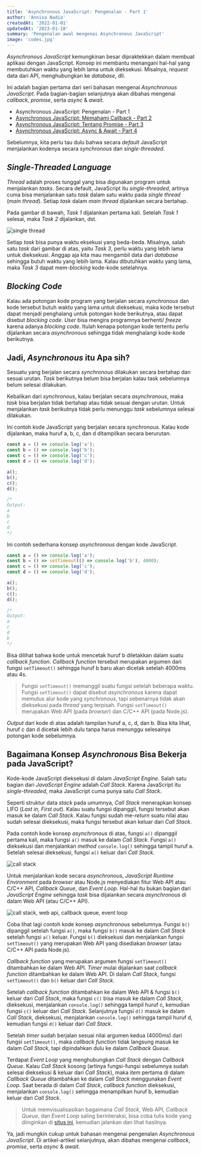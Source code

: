 ```yaml
---
title: 'Asynchronous JavaScript: Pengenalan - Part 1'
author: 'Annisa Nadia'
createdAt: '2022-01-01'
updatedAt: '2023-01-18'
summary: 'Pengenalan awal mengenai Asynchronous JavaScript'
image: 'codes.jpg'
---
```


_Asynchronous JavaScript_ kemungkinan besar dipraktekkan dalam membuat aplikasi dengan JavaScript.
Konsep ini membantu menangani hal-hal yang membutuhkan waktu yang lebih lama untuk dieksekusi.
Misalnya, _request_ data dari API, menghubungkan ke _database_, dll.

Ini adalah bagian pertama dari seri bahasan mengenai _Asynchronous JavaScript_.
Pada bagian-bagian selanjutnya akan dibahas mengenai _callback_, _promise_, serta _async_ & _await_.

- Asynchronous JavaScript: Pengenalan - Part 1
- [Asynchronous JavaScript: Memahami Callback - Part 2](/blog/asynchronous-javascript-callback)
- [Asynchronous JavaScript: Tentang Promise - Part 3](/blog/asynchronous-javascript-promise)
- [Asynchronous JavaScript: Async & Await - Part 4](/blog/asynchronous-javascript-async-await)

Sebelumnya, kita perlu tau dulu bahwa secara _default_ JavaScript menjalankan kodenya secara _synchronous_ dan _single-threaded_.

## _Single-Threaded Language_

_Thread_ adalah proses tunggal yang bisa digunakan program untuk menjalankan _tasks_.
Secara default, JavaScript itu _single-threaded_, artinya cuma bisa menjalankan satu _task_ dalam satu waktu pada _single thread_ (_main thread_).
Setiap _task_ dalam _main thread_ dijalankan secara bertahap.

Pada gambar di bawah, _Task 1_ dijalankan pertama kali.
Setelah _Task 1_ selesai, maka _Task 2_ dijalankan, dst.

![single thread](/static/images/blogs/asynchronous-javascript-introduction/single-thread.jpg)

Setiap _task_ bisa punya waktu eksekusi yang beda-beda.
Misalnya, salah satu _task_ dari gambar di atas, yaitu _Task 3_, perlu waktu yang lebih lama untuk dieksekusi.
Anggap aja kita mau mengambil data dari _database_ sehingga butuh waktu yang lebih lama.
Kalau dibutuhkan waktu yang lama, maka _Task 3_ dapat mem-_blocking_ kode-kode setelahnya.

## _Blocking Code_

Kalau ada potongan kode program yang berjalan secara _synchronous_ dan kode tersebut butuh waktu yang lama untuk dieksekusi, maka kode tersebut dapat menjadi penghalang untuk potongan kode berikutnya, atau dapat disebut _blocking code_.
_User_ bisa mengira programnya berhenti/ _freeze_ karena adanya _blocking code_.
Itulah kenapa potongan kode tertentu perlu dijalankan secara _asynchronous_ sehingga tidak menghalangi kode-kode berikutnya.

## Jadi, _Asynchronous_ itu Apa sih?

Sesuatu yang berjalan secara _synchronous_ dilakukan secara bertahap dan sesuai urutan.
_Task_ berikutnya belum bisa berjalan kalau task sebelumnya belum selesai dilakukan.

Kebalikan dari _synchronous_, kalau berjalan secara _asynchronous_, maka _task_ bisa berjalan tidak bertahap atau tidak sesuai dengan urutan.
Untuk menjalankan _task_ berikutnya tidak perlu menunggu _task_ sebelumnya selesai dilakukan.

Ini contoh kode JavaScript yang berjalan secara _synchronous_.
Kalau kode dijalankan, maka huruf a, b, c, dan d ditampilkan secara berurutan.

```js
const a = () => console.log('a');
const b = () => console.log('b');
const c = () => console.log('c');
const d = () => console.log('d');

a();
b();
c();
d();

/*
Output:
a
b
c
d
*/
```

Ini contoh sederhana konsep _asynchronous_ dengan kode JavaScript.

```js
const a = () => console.log('a');
const b = () => setTimeout(() => console.log('b'), 4000);
const c = () => console.log('c');
const d = () => console.log('d');

a();
b();
c();
d();

/*
Output:
a
c
d
b
*/
```

Bisa dilihat bahwa kode untuk mencetak huruf b diletakkan dalam suatu _callback function_.
_Callback function_ tersebut merupakan argumen dari fungsi `setTimeout()` sehingga huruf b baru akan dicetak setelah 4000ms atau 4s.

> Fungsi `setTimeout()` memanggil suatu fungsi setelah beberapa waktu. Fungsi `setTimeout()` dapat disebut _asynchronous_ karena dapat memutus alur kode yang _synchronous_, tapi sebenarnya tidak akan dieksekusi pada _thread_ yang terpisah. Fungsi `setTimeout()` merupakan Web API (pada _browser_) dan C/C++ API (pada Node.js).

_Output_ dari kode di atas adalah tampilan huruf a, c, d, dan b.
Bisa kita lihat, huruf c dan d dicetak lebih dulu tanpa harus menunggu selesainya potongan kode sebelumnya.

## Bagaimana Konsep _Asynchronous_ Bisa Bekerja pada JavaScript?

Kode-kode JavaScript dieksekusi di dalam _JavaScript Engine_. Salah satu bagian dari _JavaScript Engine_ adalah _Call Stack_.
Karena JavaScript itu _single-threaded_, maka JavaScript cuma punya satu _Call Stack_.

Seperti struktur data _stack_ pada umumnya, *Call Stack* menerapkan konsep LIFO (_Last in, First out_).
Kalau suatu fungsi dipanggil, fungsi tersebut akan masuk ke dalam _Call Stack_.
Kalau fungsi sudah me-_return_ suatu nilai atau sudah selesai dieksekusi, maka fungsi tersebut akan keluar dari _Call Stack_.

Pada contoh kode konsep _asynchronous_ di atas, fungsi `a()` dipanggil pertama kali, maka fungsi `a()` masuk ke dalam _Call Stack_.
Fungsi `a()` dieksekusi dan menjalankan _method_ `console.log()` sehingga tampil huruf a. Setelah selesai dieksekusi, fungsi `a()` keluar dari _Call Stack_.

![call stack](/static/images/blogs/asynchronous-javascript-introduction/call-stack.jpg)

Untuk menjalankan kode secara _asynchronous_, _JavaScript Runtime Environment_ pada _browser_ atau Node.js menyediakan fitur Web API atau C/C++ API, _Callback Queue_, dan _Event Loop_.
Hal-hal itu bukan bagian dari _JavaScript Engine_ sehingga _task_ bisa dijalankan secara _asynchronous_ di dalam Web API (atau C/C++ API).

![call stack, web api, callback queue, event loop](/static/images/blogs/asynchronous-javascript-introduction/js-engine-and-browser.jpg)

Coba lihat lagi contoh kode konsep _asynchronous_ sebelumnya. Fungsi `b()` dipanggil setelah fungsi `a()`, maka fungsi `b()` masuk ke dalam _Call Stack_ setelah fungsi `a()` keluar.
Fungsi `b()` dieksekusi dan menjalankan fungsi `setTimeout()` yang merupakan Web API yang disediakan _browser_ (atau C/C++ API pada Node.js).

_Callback function_ yang merupakan argumen fungsi `setTimeout()` ditambahkan ke dalam Web API. _Timer_ mulai dijalankan saat _callback function_ ditambahkan ke dalam Web API.
Di dalam _Call Stack_, fungsi `setTimeout()` dan `b()` keluar dari _Call Stack_.

Setelah _callback function_ ditambahkan ke dalam Web API & fungsi `b()` keluar dari _Call Stack_, maka fungsi `c()` bisa masuk ke dalam _Call Stack_, dieksekusi, menjalankan `console.log()` sehingga tampil huruf c, kemudian fungsi `c()` keluar dari _Call Stack_.
Selanjutnya fungsi `d()` masuk ke dalam _Call Stack_, dieksekusi, menjalankan `console.log()` sehingga tampil huruf d, kemudian fungsi `d()` keluar dari _Call Stack_.

Setelah _timer_ sudah berjalan sesuai nilai argumen kedua (4000ms) dari fungsi `setTimeout()`, maka _callback function_ tidak langsung masuk ke dalam _Call Stack_, tapi dipindahkan dulu ke dalam _Callback Queue_.

Terdapat _Event Loop_ yang menghubungkan _Call Stack_ dengan _Callback Queue_.
Kalau _Call Stack_ kosong (artinya fungsi-fungsi sebelumnya sudah selesai dieksekusi & keluar dari _Call Stack_), maka _item_ pertama di dalam _Callback Queue_ ditambahkan ke dalam _Call Stack_ menggunakan _Event Loop_.
Saat berada di dalam _Call Stack_, _callback function_ dieksekusi, menjalankan `console.log()` sehingga menampilkan huruf b, kemudian keluar dari _Call Stack_.

> Untuk memvisualisasikan bagaimana _Call Stack_, Web API, _Callback Queue_, dan _Event Loop_ saling berinteraksi, bisa coba tulis kode yang diinginkan di [situs ini](http://latentflip.com/loupe), kemudian jalankan dan lihat hasilnya.

Ya, jadi mungkin cukup untuk bahasan mengenai pengenalan _Asynchronous JavaScript_.
Di artikel-artikel selanjutnya, akan dibahas mengenai _callback_, _promise_, serta _async_ & _await_.
